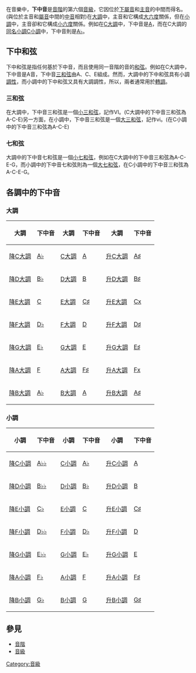 在音樂中，'''下中音'''是[[音階|音階]]的第六個[[音級|音級]]，它因位於[[下屬音|下屬音]]和[[主音|主音]]的中間而得名。(與位於主音和[[屬音|屬音]]中間的[[中音|中音]]相對)在[[大調|大調]]中，主音和它構成[[大六度|大六度]]關係，但在[[小調|小調]]中，主音卻和它構成[[小六度|小六度]]關係。例如在[[C大調|C大調]]中，下中音是[[A_(音名)|A]]，而在C大調的[[同名小調|同名小調]][[C小調|C小調]]中，下中音則是[[A♭_(音名)|A♭]]。

==下中和弦==
下中和弦是指任何基於下中音，而且使用同一音階的音的[[和弦|和弦]]。例如在C大調中，下中音是A音，下中音[[三和弦|三和弦]]由A、C、E組成。然而，大調中的下中和弦具有小調[[調性|調性]]，而小調中的下中和弦又具有大調調性，所以，兩者通常用於[[轉調|轉調]]。

===三和弦===
在大調中，下中音三和弦是一個[[小三和弦|小三和弦]]，記作VI。(C大調中的下中音三和弦為A-C-E)另一方面，在小調中，下中音三和弦是一個[[大三和弦|大三和弦]]，記作vi。(在C小調中的下中音三和弦為A{{music|flat}}-C-E{{music|flat}})

===七和弦===
大調中的下中音七和弦是一個[[小七和弦|小七和弦]]，例如在C大調中的下中音三和弦為A-C-E-G，而小調中的下中音七和弦則為一個[[大七和弦|大七和弦]]，在C小調中的下中音三和弦為A{{music|flat}}-C-E{{music|flat}}-G。

==各調中的下中音==

===大調===
{| class="wikitable"
!大調!!下中音!!大調!!下中音!!大調!!下中音
|-
|[[降C大調|降C大調]]
|[[A♭_(音名)|A♭]]
|[[C大調|C大調]]
|[[A_(音名)|A]]
|[[升C大調|升C大調]]
|[[A♯_(音名)|A♯]]
|-
|[[降D大調|降D大調]]
|[[B♭_(音名)|B♭]]
|[[D大調|D大調]]
|[[B_(音名)|B]]
|[[升D大調|升D大調]]
|[[B♯_(音名)|B♯]]
|-
|[[降E大調|降E大調]]
|[[C_(音名)|C]]
|[[E大調|E大調]]
|[[C♯_(音名)|C♯]]
|[[升E大調|升E大調]]
|[[D_(音名)|Cx]]
|-
|[[降F大調|降F大調]]
|[[D♭_(音名)|D♭]]
|[[F大調|F大調]]
|[[D_(音名)|D]]
|[[升F大調|升F大調]]
|[[D♯_(音名)|D♯]]
|-
|[[降G大調|降G大調]]
|[[E♭_(音名)|E♭]]
|[[G大調|G大調]]
|[[E_(音名)|E]]
|[[升G大調|升G大調]]
|[[E♯_(音名)|E♯]]
|-
|[[降A大調|降A大調]]
|[[F_(音名)|F]]
|[[A大調|A大調]]
|[[F♯_(音名)|F♯]]
|[[升A大調|升A大調]]
|[[G_(音名)|Fx]]
|-
|[[降B大調|降B大調]]
|[[A♭_(音名)|A♭]]
|[[B大調|B大調]]
|[[A_(音名)|A]]
|[[升B大調|升B大調]]
|[[A♯_(音名)|A♯]]
|}

===小調===
{| class="wikitable"
!小調!!下中音!!小調!!下中音!!小調!!下中音
|-
|[[降C小調|降C小調]]
|[[G_(音名)|A♭♭]]
|[[C小調|C小調]]
|[[A♭_(音名)|A♭]]
|[[升C小調|升C小調]]
|[[A_(音名)|A]]
|-
|[[降D小調|降D小調]]
|[[A_(音名)|B♭♭]]
|[[D小調|D小調]]
|[[B♭_(音名)|B♭]]
|[[升D小調|升D小調]]
|[[B_(音名)|B]]
|-
|[[降E小調|降E小調]]
|[[C♭_(音名)|C♭]]
|[[E小調|E小調]]
|[[C_(音名)|C]]
|[[升E小調|升E小調]]
|[[C♯_(音名)|C♯]]
|-
|[[降F小調|降F小調]]
|[[C_(音名)|D♭♭]]
|[[F小調|F小調]]
|[[D♭_(音名)|D♭]]
|[[升F小調|升F小調]]
|[[D_(音名)|D]]
|-
|[[降G小調|降G小調]]
|[[D_(音名)|E♭♭]]
|[[G小調|G小調]]
|[[E♭_(音名)|E♭]]
|[[升G小調|升G小調]]
|[[E_(音名)|E]]
|-
|[[降A小調|降A小調]]
|[[F♭_(音名)|F♭]]
|[[A小調|A小調]]
|[[F_(音名)|F]]
|[[升A小調|升A小調]]
|[[F♯_(音名)|F♯]]
|-
|[[降B小調|降B小調]]
|[[G♭_(音名)|G♭]]
|[[B小調|B小調]]
|[[G_(音名)|G]]
|[[升B小調|升B小調]]
|[[G♯_(音名)|G♯]]
|}

==參見==
*[[音階|音階]]
*[[音級|音級]]

{{音級|state=expanded}}
{{和弦}}

[[Category:音級|Category:音級]]